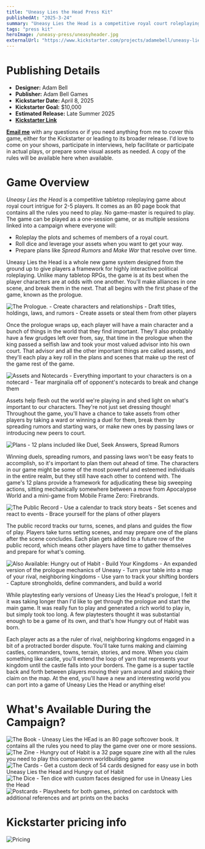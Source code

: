 ```yaml
---
title: "Uneasy Lies the Head Press Kit"
publishedAt: "2025-3-24"
summary: "Uneasy Lies the Head is a competitive royal court roleplaying game for 2-5 players. It requires no GM and is intended for multi-session campaigns or one-shots. It's coming to kickstarter April 8, 2025 and will be releasing later this year."
tags: "press kit"
heroImage: /uneasy-press/uneasyheader.jpg
externalUrl: "https://www.kickstarter.com/projects/adamebell/uneasy-lies-the-head-2e/"
---
```


# Publishing Details
- **Designer:** Adam Bell
- **Publisher:** Adam Bell Games
- **Kickstarter Date:** April 8, 2025
- **Kickstarter Goal:** $10,000
- **Estimated Release:** Late Summer 2025
- [**Kickstarter Link**](https://www.kickstarter.com/projects/adamebell/uneasy-lies-the-head-2e/)

[**Email me**](mailto:contact@adambell.games) with any questions or if you need anything from me to cover this game, either for the Kickstarter or leading to its broader release. I'd love to come on your shows, participate in interviews, help facilitate or participate in actual plays, or prepare some visual assets as needed. A copy of the rules will be available here when available.

# Game Overview

*Uneasy Lies the Head* is a competitive tabletop roleplaying game about royal court intrigue for 2-5 players. It comes as an 80 page book that contains all the rules you need to play. No game-master is required to play. The game can be played as a one-session game, or as multiple sessions linked into a campaign where everyone will:

- Roleplay the plots and schemes of members of a royal court.
- Roll dice and leverage your assets when you want to get your way.
- Prepare plans like *Spread Rumors* and *Make War* that resolve over time.

Uneasy Lies the Head is a whole new game system designed from the ground up to give players a framework for highly interactive political roleplaying. Unlike many tabletop RPGs, the game is at its best when the player characters are at odds with one another. You'll make alliances in one scene, and break them in the next. That all begins with the first phase of the game, known as the prologue.

![The Prologue. - Create characters and relationships - Draft titles, holdings, laws, and rumors - Create assets or steal them from other players](/uneasy-press/Prologue.jpg)



Once the prologue wraps up, each player will have a main character and a bunch of things in the world that they find important. They'll also probably have a few grudges left over from, say, that time in the prologue when the king passed a selfish law and took your most valued advisor into his own court. That advisor and all the other important things are called assets, and they'll each play a key roll in the plans and scenes that make up the rest of the game rest of the game.

![Assets and Notecards - Everything important to your characters is on a notecard - Tear marginalia off of opponent's notecards to break and change them](/uneasy-press/assets.jpg)

Assets help flesh out the world we're playing in and shed light on what's important to our characters. They're not just set dressing though! Throughout the game, you'll have a chance to take assets from other players by taking a ward or winning a duel for them, break them by spreading rumors and starting wars, or make new ones by passing laws or introducing new peers to court.

![Plans - 12 plans included like Duel, Seek Answers, Spread Rumors](/uneasy-press/plans.jpg)

Winning duels, spreading rumors, and passing laws won't be easy feats to accomplish, so it's important to plan them out ahead of time. The characters in our game might be some of the most powerful and esteemed individuals in the entire realm, but they still have each other to contend with. The game's 12 plans provide a framework for adjudicating these big sweeping actions, sitting mechanically somewhere between a move from Apocalypse World and a mini-game from Mobile Frame Zero: Firebrands.

![The Public Record - Use a calendar to track story beats - Set scenes and react to events - Brace yourself for the plans of other players](/uneasy-press/PublicRecord.jpg)

The public record tracks our turns, scenes, and plans and guides the flow of play. Players take turns setting scenes, and may prepare one of the plans after the scene concludes. Each plan gets added to a future row of the public record, which means other players have time to gather themselves and prepare for what's coming.

![Also Available: Hungry out of Habit - Build Your Kingdoms - An expanded version of the prologue mechanics of Uneasy - Turn your table into a map of your rival, neighboring kingdoms - Use yarn to track your shifting borders - Capture strongholds, define commanders, and build a world](/uneasy-press/hungry.jpg)

While playtesting early versions of Uneasy Lies the Head's prologue, I felt it it was taking longer than I'd like to get through the prologue and start the main game. It was really fun to play and generated a rich world to play in, but simply took too long. A few playtesters thought it was substantial enough to be a game of its own, and that's how Hungry out of Habit was born.

Each player acts as a the ruler of rival, neighboring kingdoms engaged in a bit of a protracted border dispute. You'll take turns making and claiming castles, commanders, towns, terrain, stories, and more. When you claim something like castle, you'll extend the loop of yarn that represents your kingdom until the castle falls into your borders. The game is a super tactile back and forth between players moving their yarn around and staking their claim on the map. At the end, you'll have a new and interesting world you can port into a game of Uneasy Lies the Head or anything else!


# What's Available During the Campaign?

![The Book - Uneasy Lies the HEad is an 80 page softcover book. It contains all the rules you need to play the game over one or more sessions.](/uneasy-press/Book.jpg)
![The Zine - Hungry out of Habit is a 32 page square zine with all the rules you need to play this companionm worldbuilding game](/uneasy-press/HungryZine.jpg)
![The Cards - Get a custom deck of 54 cards designed for easy use in both Uneasy Lies the Head and Hungry out of Habit](/uneasy-press/Cards.jpg)
![The Dice - Ten dice with custom faces designed for use in Uneasy Lies the Head](/uneasy-press/Dice.jpg)
![Postcards - Playsheets for both games, printed on cardstock with additional references and art prints on the backs](/uneasy-press/Postcards.jpg)

# Kickstarter pricing info
![Pricing](/uneasy-press/Pricing.jpg)
